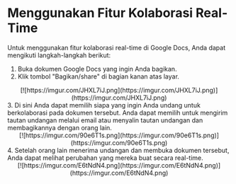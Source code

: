 # Menggunakan Fitur Kolaborasi Real-Time
Untuk menggunakan fitur kolaborasi real-time di Google Docs, Anda dapat mengikuti
langkah-langkah berikut:
1. Buka dokumen Google Docs yang ingin Anda bagikan.
2. Klik tombol &quot;Bagikan/share&quot; di bagian kanan atas layar.
<div align = "center">
[![https://imgur.com/JHXL7iJ.png](https://imgur.com/JHXL7iJ.png)](https://imgur.com/JHXL7iJ.png)
</div>
3. Di sini Anda dapat memilih siapa yang ingin Anda undang untuk berkolaborasi
pada dokumen tersebut. Anda dapat memilih untuk mengirim tautan undangan
melalui email atau menyalin tautan undangan dan membagikannya dengan orang lain.
<div align = "center">
[![https://imgur.com/90e6T1s.png](https://imgur.com/90e6T1s.png)](https://imgur.com/90e6T1s.png)
</div>
4. Setelah orang lain menerima undangan dan membuka dokumen tersebut, Anda
dapat melihat perubahan yang mereka buat secara real-time.
<div align = "center">
[![https://imgur.com/E6tNdN4.png](https://imgur.com/E6tNdN4.png)](https://imgur.com/E6tNdN4.png)
</div>